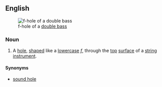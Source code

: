 ==English==
{{wikipedia}}
[[Image:Doublebass fhole.jpg|thumb|f-hole of a [[double bass]]]]
===Noun===
{{en-noun|sg=[[f]]-[[hole]]}}
#A [[hole]], [[shape]]d like a [[lowercase]] ''[[f]]'', through the [[top]] [[surface]] of a [[string instrument]].
====Synonyms====
*[[sound hole]]